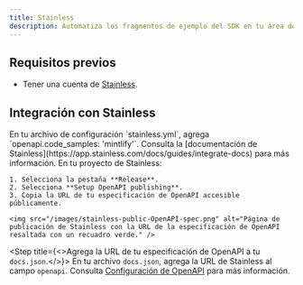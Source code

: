 ```yaml
---
title: Stainless
description: Automatiza los fragmentos de ejemplo del SDK en tu área de pruebas de API
---
```


## Requisitos previos

- Tener una cuenta de [Stainless](https://app.stainless.com).

## Integración con Stainless

<Steps>
  <Step title="Configura la decoración de OpenAPI en Stainless.">
    En tu archivo de configuración `stainless.yml`, agrega `openapi.code_samples: 'mintlify'`. Consulta la [documentación de Stainless](https://app.stainless.com/docs/guides/integrate-docs) para más información.
  </Step>

  <Step title="Publica la URL de tu especificación de OpenAPI.">
    En tu proyecto de Stainless:

    1. Selecciona la pestaña **Release**.
    2. Selecciona **Setup OpenAPI publishing**.
    3. Copia la URL de tu especificación de OpenAPI accesible públicamente.

    <img src="/images/stainless-public-OpenAPI-spec.png" alt="Página de publicación de Stainless con la URL de la especificación de OpenAPI resaltada con un recuadro verde." />
  </Step>

  <Step title={<>Agrega la URL de tu especificación de OpenAPI a tu <code>docs.json</code>.</>}>
    En tu archivo `docs.json`, agrega la URL de Stainless al campo `openapi`. Consulta [Configuración de OpenAPI](/es/api-playground/openapi-setup) para más información.
  </Step>
</Steps>
